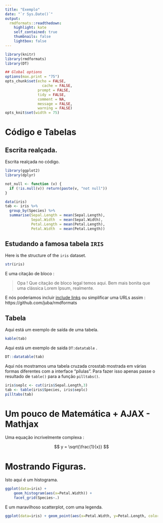 ```yaml
---
title: "Exemplo"
date: "`r Sys.Date()`"
output:
  rmdformats::readthedown:
    highlight: kate
    self_contained: true
    thumbnails: false
    lightbox: false
---
```


```r
library(knitr)
library(rmdformats)
library(DT)

## Global options
options(max.print = "75")
opts_chunk$set(echo = FALSE,
	             cache = FALSE,
               prompt = FALSE,
               tidy = FALSE,
               comment = NA,
               message = FALSE,
               warning = FALSE)
opts_knit$set(width = 75)
```

# Código e Tabelas

## Escrita realçada.

Escrita realçada no código.

```r
library(ggplot2)
library(dplyr)

not_null <- function (v) {
  if (!is.null(v)) return(paste(v, "not null"))
}

data(iris)
tab <- iris %>%
  group_by(Species) %>%
  summarise(Sepal.Length = mean(Sepal.Length),
            Sepal.Width  = mean(Sepal.Width),
            Petal.Length = mean(Petal.Length),
            Petal.Width  = mean(Petal.Length))
```


## Estudando a famosa tabela `IRIS`

Here is the structure of the `iris` dataset.

```r
str(iris)
```

E uma citação de bloco :

> Opa ! Que citação de bloco legal temos aqui. Bem mais bonita que uma clássica Lorem Ipsum, realmente.

E nós poderiamos incluir [include links](https://github.com/juba/rmdformats) ou simplificar uma URLs assim : https://github.com/juba/rmdformats

## Tabela

Aqui está um exemplo de saída de uma tabela.

```r
kable(tab)
```

Aqui está um exemplo de saida `DT:datatable` .

```r
DT::datatable(tab)
```



Aqui nós mostramos uma tabela cruzada crosstab mostrada em várias formas diferentes com a interface "pílulas". Para fazer isso apenas passe o resultado de `table()` para a função `pilltabs()`.

```r

iris$seplc <- cut(iris$Sepal.Length,3)
tab <- table(iris$Species, iris$seplc)
pilltabs(tab)

```

# Um pouco de Matemática + AJAX - Mathjax

Uma equação incrivelmente complexa :

$$ y = \sqrt{\frac{1}{x}} $$


# Mostrando Figuras.

Isto aqui é um histograma.

```r
ggplot(data=iris) +
    geom_histogram(aes(x=Petal.Width)) +
    facet_grid(Species~.)

```

E um maravilhoso scatterplot, com uma legenda.

```r
ggplot(data=iris) + geom_point(aes(x=Petal.Width, y=Petal.Length, color=Species))
```


